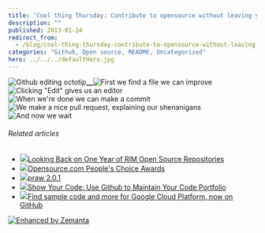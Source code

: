 ```yaml
---
title: "Cool thing Thursday: Contribute to opensource without leaving your browser"
description: ""
published: 2013-01-24
redirect_from:
  - /blog/cool-thing-thursday-contribute-to-opensource-without-leaving-your-browser/swizec/5900
categories: "Github, Open source, README, Uncategorized"
hero: ../../../defaultHero.jpg
---
```


![Github editing octotip](http://swizec.com/blog/wp-content/uploads/2013/01/github-edit-octotip.png "Github editing octotip")**![]()![]()![]()\_\_**![]()![]()![]()![First we find a file we can improve](http://swizec.com/blog/wp-content/uploads/2013/01/github-editing-step1.png "First we find a file we can improve")![Clicking "Edit" gives us an editor](http://swizec.com/blog/wp-content/uploads/2013/01/github-editing-step2.png 'Clicking "Edit" gives us an editor')![When we're done we can make a commit](http://swizec.com/blog/wp-content/uploads/2013/01/github-editing-step3.png "When we're done we can make a commit")![We make a nice pull request, explaining our shenanigans](http://swizec.com/blog/wp-content/uploads/2013/01/github-editing-step4.png "We make a nice pull request, explaining our shenanigans")![And now we wait](http://swizec.com/blog/wp-content/uploads/2013/01/github-editing-step6.png "And now we wait")

###### Related articles

- [![](http://i.zemanta.com/noimg_98_80_80.jpg)](http://devblog.blackberry.com/2011/10/rim-open-source/)[Looking Back on One Year of RIM Open Source Repositories](http://devblog.blackberry.com/2011/10/rim-open-source/)
- [![](http://i.zemanta.com/140123028_80_80.jpg)](http://www.web2learning.net/archives/8132)[Opensource.com People's Choice Awards](http://www.web2learning.net/archives/8132)
- [![](http://i.zemanta.com/138969943_80_80.jpg)](http://pypi.python.org/pypi/praw/2.0.1)[praw 2.0.1](http://pypi.python.org/pypi/praw/2.0.1)
- [![](http://i.zemanta.com/138072280_80_80.jpg)](http://theindustry.cc/2013/01/14/show-your-code-use-github-to-maintain-your-code-portfolio/)[Show Your Code: Use Github to Maintain Your Code Portfolio](http://theindustry.cc/2013/01/14/show-your-code-use-github-to-maintain-your-code-portfolio/)
- [![](http://i.zemanta.com/139938862_80_80.jpg)](http://googledevelopers.blogspot.com/2013/01/find-sample-code-and-more-for-google.html)[Find sample code and more for Google Cloud Platform, now on GitHub](http://googledevelopers.blogspot.com/2013/01/find-sample-code-and-more-for-google.html)

[![Enhanced by Zemanta](http://img.zemanta.com/zemified_e.png?x-id=b0b29354-f38b-4832-980f-00c0f0c56972)](http://www.zemanta.com/?px "Enhanced by Zemanta")
